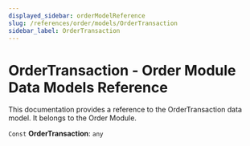 ```yaml
---
displayed_sidebar: orderModelReference
slug: /references/order/models/OrderTransaction
sidebar_label: OrderTransaction
---
```



# OrderTransaction - Order Module Data Models Reference

This documentation provides a reference to the OrderTransaction data model. It belongs to the Order Module.

 `Const` **OrderTransaction**: `any`

